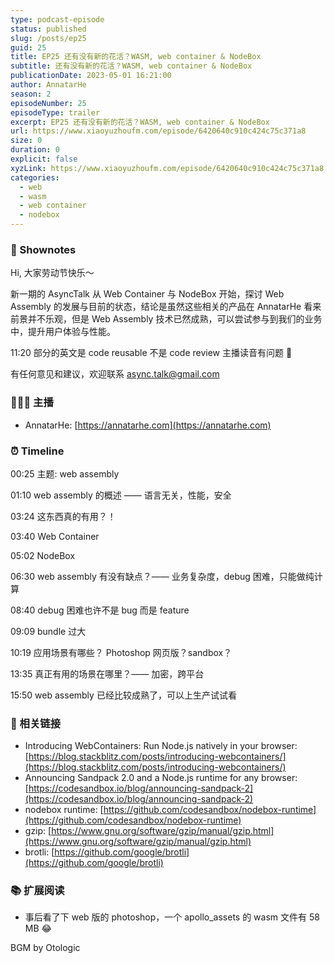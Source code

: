 ```yaml
---
type: podcast-episode
status: published
slug: /posts/ep25
guid: 25
title: EP25 还有没有新的花活？WASM, web container & NodeBox
subtitle: 还有没有新的花活？WASM, web container & NodeBox
publicationDate: 2023-05-01 16:21:00
author: AnnatarHe
season: 2
episodeNumber: 25
episodeType: trailer
excerpt: EP25 还有没有新的花活？WASM, web container & NodeBox
url: https://www.xiaoyuzhoufm.com/episode/6420640c910c424c75c371a8
size: 0
duration: 0
explicit: false
xyzLink: https://www.xiaoyuzhoufm.com/episode/6420640c910c424c75c371a8
categories:
  - web
  - wasm
  - web container
  - nodebox
---
```


### 📕 Shownotes

Hi, 大家劳动节快乐～

新一期的 AsyncTalk 从 Web Container 与 NodeBox 开始，探讨 Web Assembly 的发展与目前的状态，结论是虽然这些相关的产品在 AnnatarHe 看来前景并不乐观，但是 Web Assembly 技术已然成熟，可以尝试参与到我们的业务中，提升用户体验与性能。

11:20 部分的英文是 code reusable 不是 code review 主播读音有问题 🤣

有任何意见和建议，欢迎联系 async.talk@gmail.com

### 👨‍👨‍👦 主播

- AnnatarHe: [https://annatarhe.com](https://annatarhe.com)

### ⏰ Timeline

00:25 主题: web assembly

01:10 web assembly 的概述 —— 语言无关，性能，安全

03:24 这东西真的有用？！

03:40 Web Container

05:02 NodeBox

06:30 web assembly 有没有缺点？—— 业务复杂度，debug 困难，只能做纯计算

08:40 debug 困难也许不是 bug 而是 feature

09:09 bundle 过大

10:19 应用场景有哪些？ Photoshop 网页版？sandbox？

13:35 真正有用的场景在哪里？—— 加密，跨平台

15:50 web assembly 已经比较成熟了，可以上生产试试看

### 🔗 相关链接

- Introducing WebContainers: Run Node.js natively in your browser: [https://blog.stackblitz.com/posts/introducing-webcontainers/](https://blog.stackblitz.com/posts/introducing-webcontainers/)
- Announcing Sandpack 2.0 and a Node.js runtime for any browser: [https://codesandbox.io/blog/announcing-sandpack-2](https://codesandbox.io/blog/announcing-sandpack-2)
- nodebox runtime: [https://github.com/codesandbox/nodebox-runtime](https://github.com/codesandbox/nodebox-runtime)
- gzip: [https://www.gnu.org/software/gzip/manual/gzip.html](https://www.gnu.org/software/gzip/manual/gzip.html)
- brotli: [https://github.com/google/brotli](https://github.com/google/brotli)

### 📚 扩展阅读

- 事后看了下 web 版的 photoshop，一个 apollo_assets 的 wasm 文件有 58 MB 😂


BGM by Otologic
